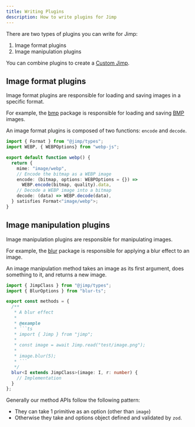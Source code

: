 ```yaml
---
title: Writing Plugins
description: How to write plugins for Jimp
---
```


There are two types of plugins you can write for Jimp:

1. Image format plugins
2. Image manipulation plugins

You can combine plugins to create a [Custom Jimp](/guides/custom-jimp).

## Image format plugins

Image format plugins are responsible for loading and saving images in a specific format.

For example, the [bmp](https://github.com/jimp-dev/jimp/tree/main/packages/js-bmp) package is responsible for loading and saving [BMP](https://en.wikipedia.org/wiki/BMP_file_format) images.

An image format plugins is composed of two functions: `encode` and `decode`.

```ts
import { Format } from "@jimp/types";
import WEBP, { WEBPOptions} from "webp-js";

export default function webp() {
  return {
    mime: "image/webp",
    // Encode the bitmap as a WEBP image
    encode: (bitmap, options: WEBPOptions = {}) =>
      WEBP.encode(bitmap, quality).data,
    // Decode a WEBP image into a bitmap
    decode: (data) => WEBP.decode(data),
  } satisfies Format<"image/webp">;
}
```

## Image manipulation plugins

Image manipulation plugins are responsible for manipulating images.

For example, the [blur](https://github.com/jimp-dev/jimp/tree/main/packages/plugin-blur) package is responsible for applying a blur effect to an image.

An image manipulation method takes an image as its first argument, does something to it, and returns a new image.

```ts
import { JimpClass } from "@jimp/types";
import { BlurOptions } from "blur-ts";

export const methods = {
  /**
   * A blur effect
   * 
   * @example
   * ```ts
   * import { Jimp } from "jimp";
   * 
   * const image = await Jimp.read("test/image.png");
   * 
   * image.blur(5);
   * ```
   */
  blur<I extends JimpClass>(image: I, r: number) {
    // Implementation
  }
};
```

Generally our method APIs follow the following pattern:

- They can take 1 primitive as an option (other than `image`)
- Otherwise they take and options object defined and validated by `zod`.